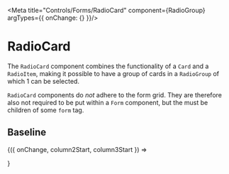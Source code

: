 
<Meta title="Controls/Forms/RadioCard" component={RadioGroup} argTypes={{ onChange: {} }}/>

# RadioCard

The `RadioCard` component combines the functionality of a `Card` and a `RadioItem`, making it possible
to have a group of cards in a `RadioGroup` of which 1 can be selected.

`RadioCard` components do *not* adhere to the form grid. They are therefore also not required to be put
within a `Form` component, but the must be children of some `form` tag.

## Baseline

<Canvas>
	<Story name="RadioCard" args={{
		column2Start: 3,
		column3Start: 6,
	}}>
		{({ onChange, column2Start, column3Start }) => <form>
			<RadioGroup name="bodyparts">
				<div style={{ display: 'flex', gap: '8px' }}>
					<RadioCard value="ears" label="Perky ears" onChange={onChange}/>
					<RadioCard value="paws" label="Beany paws" onChange={onChange}/>
					<RadioCard value="tails" label="Floofy tails" onChange={onChange}/>
				</div>
			</RadioGroup>
		</form>}
	</Story>
</Canvas>

<ArgsTable story="Baseline"/>
